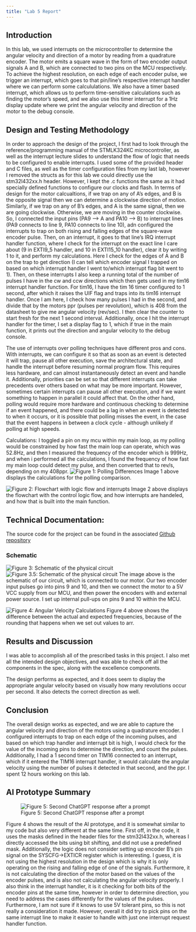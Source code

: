 ```yaml
---
title: "Lab 5 Report"
---
```


## Introduction
In this lab, we used interrupts on the microcontroller to determine the angular velocity and direction of a motor by reading from a quadrature encoder. The motor emits a square wave in the form of two encoder output signals A and B, which are connected to two pins on the MCU respectively. To achieve the highest resolution, on each edge of each encoder pulse, we trigger an interrupt, which goes to that pin/line's respective interrupt handler where we can perform some calcululations. We also have a timer based interrupt, which allows us to perform time-sensitive calculations such as finding the motor's speed, and we also use this timer interrupt for a 1Hz display update where we print the angular velocity and direction of the motor to the debug console.

## Design and Testing Methodology
In order to approach the design of the project, I first had to look through the reference/programming manual of the STMLK324KC microcontroller, as well as the interrupt lecture slides to understand the flow of logic that needs to be configured to enable interrupts. I used some of the provided header and C files, as well as the timer configuration files from my last lab, however I removed the structs as for this lab we could directly use the stm32l432xx.h header. However, I kept the .c functions the same as it had specially defined functions to configure our clocks and flash.
In terms of design for the motor calcualtions, if we trap on any of A's edges, and B is the opposite signal then we can determine a clockwise direction of motion. Similarly, if we trap on any of B's edges, and A is the same signal, then we are going clockwise. Otherwise, we are moving in the counter clockwise. So, I connected the input pins (PA9 --> A and PA10 --> B) to interrupt lines (PA9 connects to line 9, PA10 connects to line 10), adn configured the interrupts to trap on both rising and falling edges of the square-wave encoder pulse. Then, on an interrupt, it goes to that line's IRQ interrupt handler function, where I check for the interrupt on the exact line I care about (9 in EXTI9_5 handler, and 10 in EXTI15_10 handler), clear it by writing 1 to it, and perform my calculations. Here I check for the edges of A and B on the trap to get direction (I can tell which encoder signal I trapped on based on which interrupt handler I went to/which interrupt flag bit went to 1). Then, on these interrupts I also keep a running total of the number of pulses I have in the cw and ccw directions which then gets used in my tim16 interrupt handler function. For tim16, I have the tim 16 timer configured to 1 second, after which it raises the UIF flag and traps into its tim16 interrupt handler. Once I am here, I check how many pulses I had in the second, and divide that by the motors ppr (pulses per revolution), which is 408 from the datasheet to give me angular velocity (rev/sec). I then clear the counter to start fresh for the next 1 second interval. Additionally, once I hit the interrupt handler for the timer, I set a display flag to 1, which if true in the main function, it prints out the direction and angular velocity to the debug console.

The use of interrupts over polling techniques have different pros and cons. With interrupts, we can configure it so that as soon as an event is detected it will trap, pause all other execution, save the architectural state, and handle the interrupt before resuming normal program flow. This requires less hardware, and can almost instantaneously detect an event and handle it. Additionally, priorities can be set so that different interrupts can take precedents over others based on what may be more important. However, sometimes certain interrupts can pause all other execution, and if we want something to happen in parallel it could affect that. On the other hand, polling would require more hardware and continuous checking to determine if an event happened, and there could be a lag in when an event is detected to when it occurs, or it is possible that polling misses the event, in the case that the event happens in between a clock cycle - although unlikely if polling at high speeds.

Calculations:
I toggled a pin on my mcu within my main loop, as my polling would be constrained by how fast the main loop can operate, which was 52.8Hz, and then I measured the frequency of the encoder which is 999Hz, and when i performed all the calculations, I found the frequency of how fast my main loop could detect my pulse, and then converted that to rev/s, depending on my 408ppr.
![Figure 1: Polling Differences](images/Note%20Oct%204%2C%202025.jpeg)
Image 1 above displays the calculations for the polling comparison.

![Figure 2: Flowchart with logic flow and interrupts](images/flowchart1.jpeg)
Image 2 above displays the flowchart with the control logic flow, and how interrupts are handeled, and how that is built into the main function. 

## Technical Documentation:
The source code for the project can be found in the associated [Github repository](https://github.com/SadhviNarayanan/e155-lab5)


### Schematic
![Figure 3: Schematic of the physical circuit](images/schematic2.jpeg)
![Figure 3.5: Schematic of the physical circuit](images/schematic3.jpeg)
The image above is the schematic of our circuit, which is connected to our motor. Our two encoder input pulses go into pins 9 and 10, and then we connect the motor to a 5V VCC supply from our MCU, and then power the encoders with and external power source. I set up internal pull-ups on pins 9 and 10 within the MCU.

![Figure 4: Angular Velocity Calculations](images/final_calc1.jpeg)
Figure 4 above shows the difference between the actual and expected frequencies, because of the rounding that happens when we set out values to arr. 


## Results and Discussion
I was able to accomplish all of the prescribed tasks in this project. I also met all the intended design objectives, and was able to check off all the components in the spec, along with the excellence components. 

The design performs as expected, and it does seem to display the appropriate angular velocity based on visually how many revolutions occur per second. It also detects the correct direction as well.  

## Conclusion
The overall design works as expected, and we are able to capture the angular velocity and direction of the motors using a quadrature encoder. I configured interrupts to trap on each edge of the incoming pulses, and based on which trap handler and interrupt bit is high, I would check for the value of the incoming pins to determine the direction, and count the pulses. Additionally, I had a 1 second timer on TIM16 connected to an interrupt, which if it entered the TIM16 interrupt handler, it would calculate the angular velocity using the number of pulses it detected in that second, and the ppr.
I spent 12 hours working on this lab.

## AI Prototype Summary
![Figure 5: Second ChatGPT response after a prompt](images/chat_ai.png)

Figure 4 shows the result of the AI prototype, and it is somewhat similar to my code but also very different at the same time. First off, in the code, it uses the masks defined in the header files for the stm32l432xx.h, whereas I directly accessed the bits using bit shifting, and did not use a predefined mask. Additionally, the logic does not consider setting up encoder B's pin signal on the SYSCFG->EXTICR register which is interesting. I guess, it is not using the highest resolution in the design which is why it is only operating on the rising and falling edge of one of the signals. Furthermore, it is not calculating the direction of the motor based on the values of the encoder pulses, and is also not calculating the angular velocity properly. I also think in the interrupt handler, it is it checking for both bits of the encoder pins at the same time, however in order to determine direction, you need to address the cases differently for the values of the pulses. Furthermore, I am not sure if it knows to use 5V tolerant pins, so this is not really a consideration it made.
However, overall it did try to pick pins on the same interrupt line to make it easier to handle with just one interrupt request handler function.


